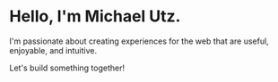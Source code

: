
# Hello, I'm Michael Utz.

I'm passionate about creating experiences for the web that are useful,
enjoyable, and intuitive.

Let's build something together!

